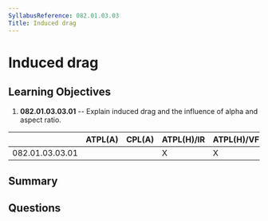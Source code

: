```yaml
---
SyllabusReference: 082.01.03.03
Title: Induced drag
---
```


# Induced drag

## Learning Objectives

1. **082.01.03.03.01** -- Explain induced drag and the influence of alpha and
   aspect ratio.

|                 | ATPL(A) | CPL(A) | ATPL(H)/IR | ATPL(H)/VFR | CPL(H) | IR  | CBIR(A) |
| --------------- | ------- | ------ | ---------- | ----------- | ------ | --- | ------- |
| 082.01.03.03.01 |         |        | X          | X           | X      |     |         |

## Summary

## Questions
